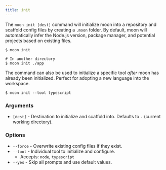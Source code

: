 ```yaml
---
title: init
---
```


The `moon init [dest]` command will initialize moon into a repository and scaffold config files by
creating a `.moon` folder. By default, moon will automatically infer the Node.js version, package
manager, and potential projects based on existing files.

```shell
$ moon init

# In another directory
$ moon init ./app
```

The command can also be used to initialize a specific tool _after_ moon has already been
initialized. Perfect for adopting a new language into the workspace.

```shell
$ moon init --tool typescript
```

### Arguments

- `[dest]` - Destination to initialize and scaffold into. Defaults to `.` (current working
  directory).

### Options

- `--force` - Overwrite existing config files if they exist.
- `--tool` - Individual tool to initialize and configure.
  - Accepts: `node`, `typescript`
- `--yes` - Skip all prompts and use default values.
